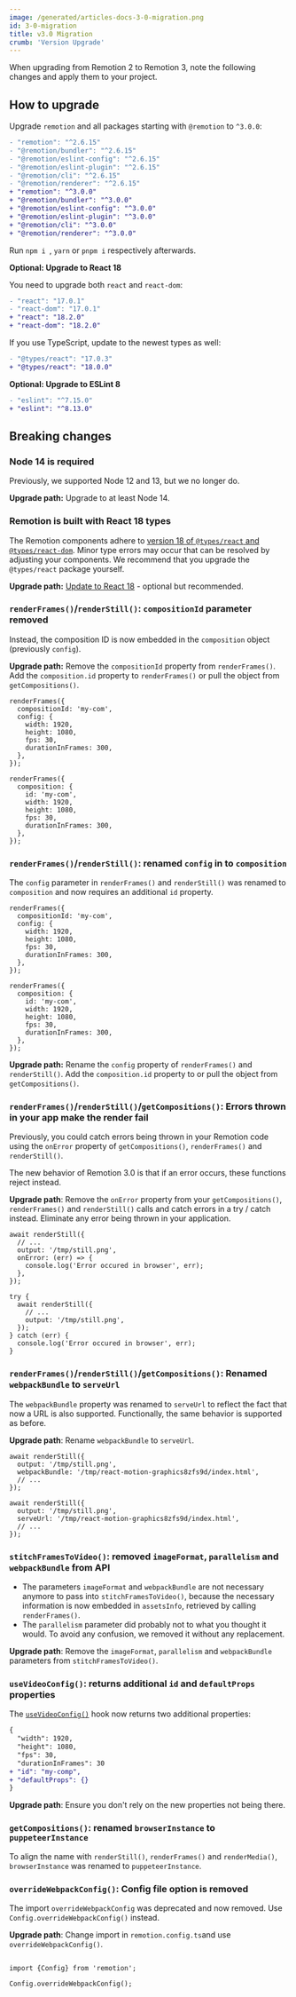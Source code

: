 ```yaml
---
image: /generated/articles-docs-3-0-migration.png
id: 3-0-migration
title: v3.0 Migration
crumb: 'Version Upgrade'
---
```


When upgrading from Remotion 2 to Remotion 3, note the following changes and apply them to your project.

## How to upgrade

Upgrade `remotion` and all packages starting with `@remotion` to `^3.0.0`:

```diff
- "remotion": "^2.6.15"
- "@remotion/bundler": "^2.6.15"
- "@remotion/eslint-config": "^2.6.15"
- "@remotion/eslint-plugin": "^2.6.15"
- "@remotion/cli": "^2.6.15"
- "@remotion/renderer": "^2.6.15"
+ "remotion": "^3.0.0"
+ "@remotion/bundler": "^3.0.0"
+ "@remotion/eslint-config": "^3.0.0"
+ "@remotion/eslint-plugin": "^3.0.0"
+ "@remotion/cli": "^3.0.0"
+ "@remotion/renderer": "^3.0.0"
```

Run `npm i `, `yarn` or `pnpm i` respectively afterwards.

**Optional: Upgrade to React 18**

You need to upgrade both `react` and `react-dom`:

```diff
- "react": "17.0.1"
- "react-dom": "17.0.1"
+ "react": "18.2.0"
+ "react-dom": "18.2.0"
```

If you use TypeScript, update to the newest types as well:

```diff
- "@types/react": "17.0.3"
+ "@types/react": "18.0.0"
```

**Optional: Upgrade to ESLint 8**

```diff
- "eslint": "^7.15.0"
+ "eslint": "^8.13.0"
```

## Breaking changes

### Node 14 is required

Previously, we supported Node 12 and 13, but we no longer do.

**Upgrade path:** Upgrade to at least Node 14.

### Remotion is built with React 18 types

The Remotion components adhere to [version 18 of `@types/react` and `@types/react-dom`](https://github.com/DefinitelyTyped/DefinitelyTyped/pull/56210). Minor type errors may occur that can be resolved by adjusting your components. We recommend that you upgrade the `@types/react` package yourself.

**Upgrade path:** [Update to React 18](/docs/react-18) - optional but recommended.

### `renderFrames()`/`renderStill()`: `compositionId` parameter removed

Instead, the composition ID is now embedded in the `composition` object (previously `config`).

**Upgrade path:** Remove the `compositionId` property from `renderFrames()`. Add the `composition.id` property to `renderFrames()` or pull the object from `getCompositions()`.

```tsx title="Previously"
renderFrames({
  compositionId: 'my-com',
  config: {
    width: 1920,
    height: 1080,
    fps: 30,
    durationInFrames: 300,
  },
});
```

```tsx title="Now"
renderFrames({
  composition: {
    id: 'my-com',
    width: 1920,
    height: 1080,
    fps: 30,
    durationInFrames: 300,
  },
});
```

### `renderFrames()`/`renderStill()`: renamed `config` in to `composition`

The `config` parameter in `renderFrames()` and `renderStill()` was renamed to `composition` and now requires an additional `id` property.

```tsx title="Previously"
renderFrames({
  compositionId: 'my-com',
  config: {
    width: 1920,
    height: 1080,
    fps: 30,
    durationInFrames: 300,
  },
});
```

```tsx title="Now"
renderFrames({
  composition: {
    id: 'my-com',
    width: 1920,
    height: 1080,
    fps: 30,
    durationInFrames: 300,
  },
});
```

**Upgrade path:** Rename the `config` property of `renderFrames()` and `renderStill()`. Add the `composition.id` property to or pull the object from `getCompositions()`.

### `renderFrames()`/`renderStill()`/`getCompositions()`: Errors thrown in your app make the render fail

Previously, you could catch errors being thrown in your Remotion code using the `onError` property of `getCompositions()`, `renderFrames()` and `renderStill()`.

The new behavior of Remotion 3.0 is that if an error occurs, these functions reject instead.

**Upgrade path**: Remove the `onError` property from your `getCompositions()`, `renderFrames()` and `renderStill()` calls and catch errors in a try / catch instead. Eliminate any error being thrown in your application.

```tsx title="Previously"
await renderStill({
  // ...
  output: '/tmp/still.png',
  onError: (err) => {
    console.log('Error occured in browser', err);
  },
});
```

```tsx title="Now"
try {
  await renderStill({
    // ...
    output: '/tmp/still.png',
  });
} catch (err) {
  console.log('Error occured in browser', err);
}
```

### `renderFrames()`/`renderStill()`/`getCompositions()`: Renamed `webpackBundle` to `serveUrl`

The `webpackBundle` property was renamed to `serveUrl` to reflect the fact that now a URL is also supported. Functionally, the same behavior is supported as before.

**Upgrade path**: Rename `webpackBundle` to `serveUrl`.

```tsx title="Previously"
await renderStill({
  output: '/tmp/still.png',
  webpackBundle: '/tmp/react-motion-graphics8zfs9d/index.html',
  // ...
});
```

```tsx title="Now"
await renderStill({
  output: '/tmp/still.png',
  serveUrl: '/tmp/react-motion-graphics8zfs9d/index.html',
  // ...
});
```

### `stitchFramesToVideo()`: removed `imageFormat`, `parallelism` and `webpackBundle` from API

- The parameters `imageFormat` and `webpackBundle` are not necessary anymore to pass into `stitchFramesToVideo()`, because the necessary information is now embedded in `assetsInfo`, retrieved by calling `renderFrames()`.
- The `parallelism` parameter did probably not to what you thought it would. To avoid any confusion, we removed it without any replacement.

**Upgrade path**: Remove the `imageFormat`, `parallelism` and `webpackBundle` parameters from `stitchFramesToVideo()`.

### `useVideoConfig()`: returns additional `id` and `defaultProps` properties

The [`useVideoConfig()`](/docs/use-video-config) hook now returns two additional properties:

```diff
{
  "width": 1920,
  "height": 1080,
  "fps": 30,
  "durationInFrames": 30
+ "id": "my-comp",
+ "defaultProps": {}
}
```

**Upgrade path**: Ensure you don't rely on the new properties not being there.

### `getCompositions()`: renamed `browserInstance` to `puppeteerInstance`

To align the name with `renderStill()`, `renderFrames()` and `renderMedia()`, `browserInstance` was renamed to `puppeteerInstance`.

### `overrideWebpackConfig()`: Config file option is removed

The import `overrideWebpackConfig` was deprecated and now removed. Use `Config.overrideWebpackConfig()` instead.

**Upgrade path**: Change import in `remotion.config.ts`and use `overrideWebpackConfig()`.

```tsx title="Previously"

```

```tsx title="Now"
import {Config} from 'remotion';

Config.overrideWebpackConfig();
```
